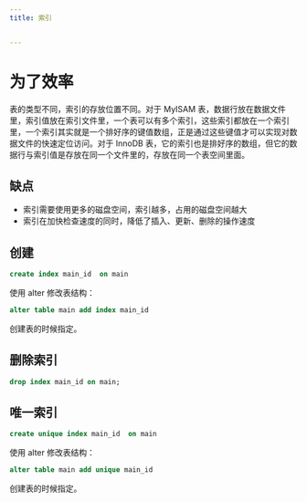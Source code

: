 ```yaml
---
title: 索引


---
```


# 为了效率

表的类型不同，索引的存放位置不同。对于 MyISAM
表，数据行放在数据文件里，索引值放在索引文件里，一个表可以有多个索引，这些索引都放在一个索引里，一个索引其实就是一个排好序的键值数组，正是通过这些键值才可以实现对数据文件的快速定位访问。对于 InnoDB
表，它的索引也是排好序的数组，但它的数据行与索引值是存放在同一个文件里的，存放在同一个表空间里面。

## 缺点

- 索引需要使用更多的磁盘空间，索引越多，占用的磁盘空间越大
- 索引在加快检查速度的同时，降低了插入、更新、删除的操作速度

## 创建

```sql
create index main_id  on main
```

使用 alter 修改表结构：

```sql
alter table main add index main_id
```

创建表的时候指定。

## 删除索引

```sql
drop index main_id on main;
```

## 唯一索引

```sql
create unique index main_id  on main
```

使用 alter 修改表结构：

```sql
alter table main add unique main_id
```

创建表的时候指定。

            